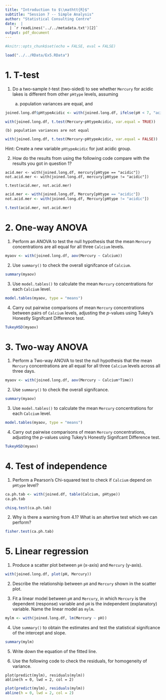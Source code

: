 ```yaml
---
title: "Introduction to $\\mathtt{R}$"
subtitle: "Session 7 -- Simple Analysis"
author: "Statistical Consulting Centre"
date:  |
  | `r readLines('../../metadata.txt')[2]`
output: pdf_document
---
```


```r
#knitr::opts_chunk$set(echo = FALSE, eval = FALSE)

load("../../RData/Ex5.RData")

```


# 1. T-test

1. Do a two-sample $t$-test (two-sided) to see whether `Mercury` for acidic lakes is different from other `pHtype` levels, assuming 

    (a) population variances are equal, and

```r
joined.long.df$pHtypeAcidic <- with(joined.long.df, ifelse(pH < 7, "acidity", "Others"))

with(joined.long.df, t.test(Mercury~pHtypeAcidic, var.equal = TRUE))
```

    (b) population variances are not equal

```r

with(joined.long.df, t.test(Mercury~pHtypeAcidic, var.equal = FALSE))
```

Hint: Create a new variable `pHtypeAcidic` for just acidic group.

2. How do the results from using the following code compare with the results you got in question 1?

````
acid.mer <- with(joined.long.df, mercury[pHtype == "acidic"])
not.acid.mer <- with(joined.long.df, mercury[pHtype != "acidic"])

t.test(acid.mer, not.acid.mer)

````

```r

acid.mer <- with(joined.long.df, Mercury[pHtype == "acidic"])
not.acid.mer <- with(joined.long.df, Mercury[pHtype != "acidic"])

t.test(acid.mer, not.acid.mer)

```


# 2. One-way ANOVA

1. Perform an ANOVA to test the null hypothesis that the mean `Mercury` concentrations are all equal for all three `Calcium` levels.

```r

myaov <- with(joined.long.df, aov(Mercury ~ Calcium))

```

2. Use `summary()` to check the overall signifcance of `Calcium`.

```r

summary(myaov)

```


3. Use `model.tables()` to calculate the mean `Mercury` concentrations for each `Calcium` level.


```r
model.tables(myaov, type = "means")
```


4. Carry out pairwise comparisons of mean `Mercury` concentrations between pairs of `Calcium` levels, adjusting the $p$-values using Tukey's Honestly Signifcant Difference test.

```r
TukeyHSD(myaov)

```


# 3. Two-way ANOVA

1. Perform a Two-way ANOVA to test the null hypothesis that the mean `Mercury` concentrations are all equal for all three `Calcium` levels across all three days.

```r

myaov <- with(joined.long.df, aov(Mercury ~ Calcium*Time))

```

2. Use `summary()` to check the overall signifcance.

```r

summary(myaov)

```


3. Use `model.tables()` to calculate the mean `Mercury` concentrations for each `Calcium` level.


```r
model.tables(myaov, type = "means")
```


4. Carry out pairwise comparisons of mean `Mercury` concentrations, adjusting the $p$-values using Tukey's Honestly Signifcant Difference test.

```r
TukeyHSD(myaov)

```


# 4. Test of independence

1. Perform a Pearson's Chi-squared test to check if `Calcium` depend on `pHtype` level? 

```r
ca.ph.tab <- with(joined.df, table(Calcium, pHtype))
ca.ph.tab

chisq.test(ca.ph.tab)

```

2. Why is there a warning from 4.1? What is an altertive test which we can perform?


```r
fisher.test(ca.ph.tab)

```


# 5. Linear regression

1. Produce a scatter plot between `pH` (x-axis) and `Mercury` (y-axis).

```r
with(joined.long.df, plot(pH, Mercury))

```


2. Describe the relationship between `pH` and `Mercury` shown in the scatter plot.


3. Fit a linear model between `pH` and `Mercury`, in which `Mercury` is the dependent (response) variable and `pH` is the independent (explanatory) variable. Name the linear model as `mylm`.


```r
mylm <- with(joined.long.df, lm(Mercury ~ pH))
```

4. Use `summary()` to obtain the estimates and test the statistical signifcance of the intercept and slope.

```r
summary(mylm)
```

5. Write down the equation of the fitted line.


6. Use the following code to check the residuals, for homogeneity of variance.

````
plot(predict(mylm), residuals(mylm))
abline(h = 0, lwd = 2, col = 2)
````

```r
plot(predict(mylm), residuals(mylm))
abline(h = 0, lwd = 2, col = 2)
```








